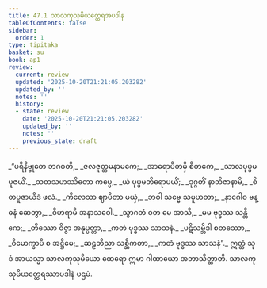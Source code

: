 ```yaml
---
title: 47.1 သာလကုသုမိယတ္ထေရအပဒါန
tableOfContents: false
sidebar:
  order: 1
type: tipitaka
basket: su
book: ap1
review:
  current: review
  updated: '2025-10-20T21:21:05.203282'
  updated_by: ''
  notes: ''
  history:
  - state: review
    date: '2025-10-20T21:21:05.203282'
    updated_by: ''
    notes: ''
    previous_state: draft
---
```



<DynamicBreadcrumb />


<ReviewStatus review={frontmatter.review} showDetails={true} />

<HypothesisAnnotation frontmatter={frontmatter} />

<Division number="1" book="ap1" e="ch" v="20" p="429">

<Paragraph number="5970" type="verses" book="ap1">
_“ပရိနိဗ္ဗုတေ ဘဂဝတိ,_  
_ဇလဇုတ္တမနာမကေ;_  
_အာရောပိတမှိ စိတကေ,_  
_သာလပုပ္ဖမပူဇယိံ._  

</Paragraph>

</Division>
<Division number="2" book="ap1" e="ch" v="20" p="429">

<Paragraph number="5971" type="verses" book="ap1">
_သတသဟဿိတော ကပ္ပေ,_  
_ယံ ပုပ္ဖမဘိရောပယိံ;_  
_ဒုဂ္ဂတိံ နာဘိဇာနာမိ,_  
_စိတပူဇာယိဒံ ဖလံ._  

</Paragraph>

</Division>
<Division number="3" book="ap1" e="ch" v="20" p="429">

<Paragraph number="5972" type="verses" book="ap1">
_ကိလေသာ ဈာပိတာ မယှံ,_  
_ဘဝါ သဗ္ဗေ သမူဟတာ;_  
_နာဂေါဝ ဗန္ဓနံ ဆေတွာ,_  
_ဝိဟရာမိ အနာသဝေါ._  

</Paragraph>

</Division>
<Division number="4" book="ap1" e="ch" v="20" p="429">

<Paragraph number="5973" type="verses" book="ap1">
_သွာဂတံ ဝတ မေ အာသိ,_  
_မမ ဗုဒ္ဓဿ သန္တိကေ;_  
_တိဿော ဝိဇ္ဇာ အနုပ္ပတ္တာ,_  
_ကတံ ဗုဒ္ဓဿ သာသနံ._  

</Paragraph>

</Division>
<Division number="5" book="ap1" e="ch" v="20" p="429">

<Paragraph number="5974" type="verses" book="ap1">
_ပဋိသမ္ဘိဒါ စတဿော,_  
_ဝိမောက္ခာပိ စ အဋ္ဌိမေ;_  
_ဆဠဘိညာ သစ္ဆိကတာ,_  
_ကတံ ဗုဒ္ဓဿ သာသနံ”._  

</Paragraph>

<Paragraph number="5975" book="ap1">
ဣတ္ထံ သုဒံ အာယသ္မာ သာလကုသုမိယော ထေရော ဣမာ ဂါထာယော အဘာသိတ္ထာတိ.

</Paragraph>
</Division>

<Paragraph number="5976" type="center" book="ap1">
သာလကုသုမိယတ္ထေရဿာပဒါနံ ပဌမံ.
</Paragraph>